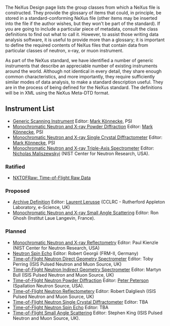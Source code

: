 The NeXus Design page lists the group classes from which a NeXus file is constructed. They provide the glossary of items that could, in principle, be stored in a standard-conforming NeXus file (other items may be inserted into the file if the author wishes, but they won't be part of the standard). If you are going to include a particular piece of metadata, consult the class definitions to find out what to call it. However, to assist those writing data analysis software, it is useful to provide more than a glossary; it is important to define the required contents of NeXus files that contain data from particular classes of neutron, x-ray, or muon instrument.

As part of the NeXus standard, we have identified a number of generic instruments that describe an appreciable number of existing instruments around the world. Although not identical in every detail, they share enough common characteristics, and more importantly, they require sufficiently similar modes of data analysis, to make a standard description useful. They are in the process of being defined for the NeXus standard. The definitions will be in XML using the NeXus Meta-DTD format.

==Instrument List==

*[[GenericScan|Generic Scanning Instrument]] Editor: [[User:Mark_Koennecke|Mark Könnecke]], PSI
*[[Monochromatic Neutron and X-ray Powder Diffraction]] Editor: [[User:Mark_Koennecke|Mark Könnecke]], PSI
*[[Monochromatic Neutron and X-ray Single Crystal Diffractometer]] Editor: [[User:Mark_Koennecke|Mark Könnecke]], PSI
*[[Monochromatic Neutron and X-ray Triple-Axis Spectrometer]] Editor: [[User:Nickm|Nicholas Maliszewskyj]] (NIST Center for Neutron Research, USA).

===Ratified===

*[[TOFRaw|NXTOFRaw: Time-of-Flight Raw Data]]

===Proposed===

*[[Archive Definition]] Editor: [[User:L.lerusse|Laurent Lerusse]] (CCLRC - Rutherford Appleton Laboratory, e-Science, UK)
*[[SAS|Monochromatic Neutron and X-ray Small Angle Scattering]] Editor: Ron Ghosh (Institut Laue Langevin, France).

===Planned===

*[[Monochromatic Neutron and X-ray Reflectometry]] Editor: Paul Kienzle (NIST Center for Neutron Research, USA)
*[[Neutron Spin Echo]] Editor: Robert Georgii (FRM-II, Germany)
*[[Time-of-Flight Neutron Direct Geometry Spectrometer]] Editor: Toby Perring (ISIS Pulsed Neutron and Muon Source, UK)
*[[Time-of-Flight Neutron Indirect Geometry Spectrometer]] Editor: Martyn Bull (ISIS Pulsed Neutron and Muon Source, UK)
*[[Time-of-Flight Neutron Powder Diffraction]] Editor: [[User:Pfpeterson|Peter Peterson]] (Spallation Neutron Source, USA).
*[[Time-of-Flight Neutron Reflectometery]] Editor: Robert Dalgliesh (ISIS Pulsed Neutron and Muon Source, UK)
*[[Time-of-Flight Neutron Single Crystal Diffractometer]] Editor: TBA
*[[Time-of-Flight Neutron Spin Echo]] Editor: TBA
*[[Time-of-Flight Small Angle Scattering]] Editor: Stephen King (ISIS Pulsed Neutron and Muon Source, UK).